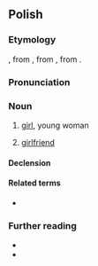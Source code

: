 ==Polish==

===Etymology===
{{inh+|pl|zlw-opl|dziewka}}, from {{m|zlw-opl|dziewa}}, from {{inh|pl|sla-pro|*děva}}, from {{inh|pl|ine-pro|*dʰeh₁(y)-}}.

===Pronunciation===
{{pl-p|a=pl-dziewczyna.ogg}}

===Noun===
{{pl-noun|f|dim=dziewczynka}}

# [[girl]], young woman
#: {{syn|pl|dziewczę|dziewka}}
#: {{ant|pl|chłopak}}
# [[girlfriend]]

====Declension====
{{pl-decl-noun-f}}

====Related terms====
* {{q|adjective}} {{l|pl|dziewczęcy}}

===Further reading===
* {{R:pl:WSJP}}
* {{R:pl:PWN}}

{{C|pl|Female people}}